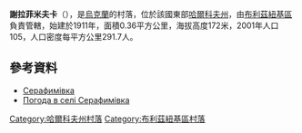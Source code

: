 {{coord|48|53|1|N|36|37|11|E|scale:100000_region:UA|display=title}}

'''謝拉菲米夫卡'''（{{lang-uk|Серафимівка}}），是[[烏克蘭|烏克蘭]]的村落，位於該國東部[[哈爾科夫州|哈爾科夫州]]，由[[布利茲紐基區|布利茲紐基區]]負責管轄，始建於1911年，面積0.36平方公里，海拔高度172米，2001年人口105，人口密度每平方公里291.7人。

==參考資料==
*[http://gska2.rada.gov.ua/pls/z7502/A005?rdat1=09.01.2009&rf7571=32323 Серафимівка]{{dead link|date=2018年4月 |bot=InternetArchiveBot |fix-attempted=yes }}
* [http://weather.in.ua/ua/har'kovskaja/23642 Погода в селі Серафимівка]{{Wayback|url=http://weather.in.ua/ua/har'kovskaja/23642 |date=20160323035337 }}

{{DEFAULTSORT:Серафимівка}}
[[Category:哈爾科夫州村落|Category:哈爾科夫州村落]]
[[Category:布利茲紐基區村落|Category:布利茲紐基區村落]]


{{Kharkiv-geo-stub}}